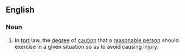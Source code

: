 ==English==

===Noun===
{{en-noun|?}}

# {{lb|en|legal}} In [[tort]] law, the [[degree]] of [[caution]] that a [[reasonable person]] should exercise in a given situation so as to avoid causing injury.